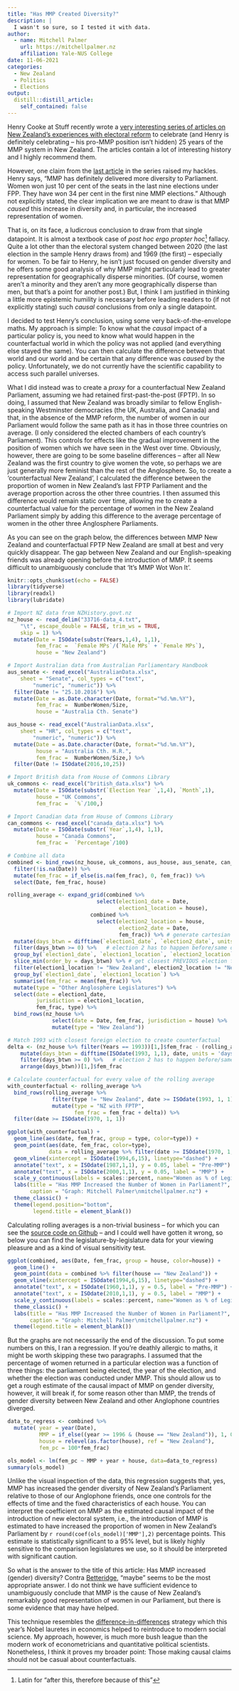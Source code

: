```yaml
---
title: "Has MMP Created Diversity?"
description: |
  I wasn't so sure, so I tested it with data.
author:
  - name: Mitchell Palmer
    url: https://mitchellpalmer.nz
    affiliation: Yale-NUS College
date: 11-06-2021
categories:
  - New Zealand
  - Politics
  - Elections
output:
  distill::distill_article:
    self_contained: false
---
```


Henry Cooke at Stuff recently wrote a [very interesting series of articles on New Zealand's experiences with electoral reform](https://www.stuff.co.nz/national/politics/300426115/mmp-at-25-how-an-academic-dream-from-west-germany-changed-new-zealand-forever) to celebrate (and Henry is definitely celebrating -- his pro-MMP position isn't hidden) 25 years of the MMP system in New Zealand. The articles contain a lot of interesting history and I highly recommend them. 

However, one claim from the [last article](https://www.stuff.co.nz/national/politics/300426130/mmp-at-25-mmp-has-changed-parliament-for-good-but-has-it-stopped-parliament-changing-new-zealand) in the series raised my hackles. Henry says, "MMP has definitely delivered more diversity to Parliament. Women won just 10 per cent of the seats in the last nine elections under FPP. They have won 34 per cent in the first nine MMP elections."  Although not explicitly stated, the clear implication we are meant to draw is that MMP *caused* this increase in diversity and, in particular, the increased representation of women.

That is, on its face, a ludicrous conclusion to draw from that single datapoint. It is almost a textbook case of *post hoc ergo propter hoc*^[Latin for "after this, therefore because of this"]  fallacy. Quite a lot other than the electoral system changed between 2020 (the last election in the sample Henry draws from) and 1969 (the first) -- especially for women. To be fair to Henry, he isn't just focused on gender diversity and he offers some good analysis of why MMP might particularly lead to greater representation for geographically disperse minorities. (Of course, women aren't a minority and they aren't any more geographically disperse than men, but that's a point for another post.) But, I think I am justified in thinking a little more epistemic humility is necessary before leading readers to (if not explicitly stating) such *causal* conclusions from only a single datapoint.

I decided to test Henry's conclusion, using some very back-of-the-envelope maths. My approach is simple: To know what the *causal* impact of a particular policy is, you need to know what would happen in the counterfactual world in which the policy was not applied (and everything else stayed the same). You can then calculate the difference between that world and our world and be certain that any difference was *caused* by the policy. Unfortunately, we do not currently have the scientific capability to access such parallel universes. 

What I did instead was to create a *proxy* for a counterfactual New Zealand Parliament, assuming we had retained first-past-the-post (FPTP). In so doing, I assumed that New Zealand was broadly similar to fellow English-speaking Westminster democracies (the UK, Australia, and Canada) and that, in the absence of the MMP reform, the number of women in our Parliament would follow the same path as it has in those three countries on average. (I only considered the elected chambers of each country's Parliament). This controls for effects like the gradual improvement in the position of women which we have seen in the West over time. Obviously, however, there are going to be some baseline differences -- after all New Zealand was the first country to give women the vote, so perhaps we are just generally more feminist than the rest of the Anglosphere. So, to create a 'counterfactual New Zealand', I calculated the difference between the proportion of women in New Zealand's last FPTP Parliament and the average proportion across the other three countries. I then assumed this difference would remain static over time, allowing me to create a counterfactual value for the percentage of women in the New Zealand Parliament simply by adding this difference to the average percentage of women in the other three Anglosphere Parliaments.

As you can see on the graph below, the differences between MMP New Zealand and counterfactual FPTP New Zealand are small at best and very quickly disappear. The gap between New Zealand and our English-speaking friends was already opening before the introduction of MMP. It seems difficult to unambiguously conclude that 'It's MMP Wot Won It'.

```r
knitr::opts_chunk$set(echo = FALSE)
library(tidyverse)
library(readxl)
library(lubridate)

# Import NZ data from NZHistory.govt.nz
nz_house <- read_delim("33716-data_4.txt", 
    "\t", escape_double = FALSE, trim_ws = TRUE, 
    skip = 1) %>%
  mutate(Date = ISOdate(substr(Years,1,4), 1,1),
         fem_frac =  `Female MPs`/(`Male MPs` + `Female MPs`),
         house = "New Zealand")

# Import Australian data from Australian Parliamentary Handbook
aus_senate <- read_excel("AustralianData.xlsx", 
    sheet = "Senate", col_types = c("text", 
        "numeric", "numeric")) %>%
  filter(Date != "25.10.2016") %>%
  mutate(Date = as.Date.character(Date, format="%d.%m.%Y"),
         fem_frac =  NumberWomen/Size,
         house = "Australia Cth. Senate")

aus_house <- read_excel("AustralianData.xlsx", 
    sheet = "HR", col_types = c("text", 
        "numeric", "numeric")) %>%
  mutate(Date = as.Date.character(Date, format="%d.%m.%Y"),
         house = "Australia Cth. H.R.",
         fem_frac =  NumberWomen/Size,) %>%
  filter(Date != ISOdate(2016,10,25))

# Import British data from House of Commons Library
uk_commons <- read_excel("british_data.xlsx") %>%
  mutate(Date = ISOdate(substr(`Election Year `,1,4), `Month`,1),
         house = "UK Commons",
         fem_frac =  `%`/100,)

# Import Canadian data from House of Commons Library
can_commons <- read_excel("canada_data.xlsx") %>%
  mutate(Date = ISOdate(substr(`Year`,1,4), 1,1),
         house = "Canada Commons",
         fem_frac =  `Percentage`/100)

# Combine all data
combined <- bind_rows(nz_house, uk_commons, aus_house, aus_senate, can_commons)%>%
  filter(!is.na(Date)) %>%
  mutate(fem_frac = if_else(is.na(fem_frac), 0, fem_frac)) %>%
  select(Date, fem_frac, house)

rolling_average <- expand_grid(combined %>% 
                            select(election1_date = Date, 
                                   election1_location = house), 
                          combined %>%
                            select(election2_location = house,
                                   election2_date = Date, 
                                   fem_frac)) %>% # generate cartesian product of elections
  mutate(days_btwn = difftime(`election1_date`, `election2_date`, units = 'days')) %>% # calculate gap for each pair
  filter(days_btwn >= 0) %>%   # election 2 has to happen before/same day
  group_by(`election1_date`, `election1_location`, `election2_location`) %>%
  slice_min(order_by = days_btwn) %>% # get closest PREVIOUS election from each jurisidiction for each election
  filter(election1_location != "New Zealand", election2_location != "New Zealand") %>% # calculate non-NZ average
  group_by(`election1_date`, `election1_location`) %>%
  summarise(fem_frac = mean(fem_frac)) %>%
  mutate(type = "Other Anglosphere Legislatures") %>%
  select(date = election1_date,
         jurisdiction = election1_location,
         fem_frac, type) %>%
  bind_rows(nz_house %>% 
              select(date = Date, fem_frac, jurisdiction = house) %>%
              mutate(type = "New Zealand"))

# Match 1993 with closest foreign election to create counterfactual
delta <- (nz_house %>% filter(Years == 1993))[1,]$fem_frac - (rolling_average %>% filter(type != "New Zealand") %>%
    mutate(days_btwn = difftime(ISOdate(1993, 1,1), date, units = 'days')) %>% # calculate gap for each pair
    filter(days_btwn >= 0) %>%   # election 2 has to happen before/same day
    arrange(days_btwn))[1,]$fem_frac

# Calculate counterfactual for every value of the rolling average
with_counterfactual <- rolling_average %>%
  bind_rows(rolling_average %>%
              filter(type != "New Zealand", date >= ISOdate(1993, 1, 1)) %>%
              mutate(type = "NZ with FPTP",
                     fem_frac = fem_frac + delta)) %>% 
  filter(date >= ISOdate(1970, 1, 1))

ggplot(with_counterfactual) +
  geom_line(aes(date, fem_frac, group = type, color=type)) +
  geom_point(aes(date, fem_frac, color=type),
             data = rolling_average %>% filter(date >= ISOdate(1970, 1, 1), jurisdiction == "New Zealand")) +
  geom_vline(xintercept = ISOdate(1994,6,15), linetype="dashed") +
  annotate("text", x = ISOdate(1987,1,1), y = 0.05, label = "Pre-MMP") + 
  annotate("text", x = ISOdate(2000,1,1), y = 0.05, label = "MMP") + 
  scale_y_continuous(labels = scales::percent, name="Women as % of Legislators") +
  labs(title = "Has MMP Increased the Number of Women in Parliament?",
       caption = "Graph: Mitchell Palmer\nmitchellpalmer.nz") +
  theme_classic() +
  theme(legend.position="bottom",
        legend.title = element_blank())
```

Calculating rolling averages is a non-trivial business -- for which you can see the [source code on Github](https://github.com/mitchellpalmer/mitchellpalmer.github.io/blob/master/_posts/2021-10-17-has-mmp-created-diversity/has-mmp-created-diversity.Rmd#L80) -- and I could well have gotten it wrong, so below you can find the legislature-by-legislature data for your viewing pleasure and as a kind of visual sensitivity test.

```r
ggplot(combined, aes(Date, fem_frac, group = house, color=house)) +
  geom_line() +
  geom_point(data = combined %>% filter(house == "New Zealand")) +
  geom_vline(xintercept = ISOdate(1994,6,15), linetype="dashed") +
  annotate("text", x = ISOdate(1960,1,1), y = 0.5, label = "Pre-MMP") + 
  annotate("text", x = ISOdate(2010,1,1), y = 0.5, label = "MMP") + 
  scale_y_continuous(labels = scales::percent, name="Women as % of Legislators") +
  theme_classic() +
  labs(title = "Has MMP Increased the Number of Women in Parliament?",
       caption = "Graph: Mitchell Palmer\nmitchellpalmer.nz") +
  theme(legend.title = element_blank())
```

But the graphs are not necessarily the end of the discussion. To put some numbers on this, I ran a regression. If you're deathly allergic to maths, it might be worth skipping these two paragraphs. I assumed that the percentage of women returned in a particular election was a function of three things: the parliament being elected, the year of the election, and whether the election was conducted under MMP. This should allow us to get a rough estimate of the causal impact of MMP on gender diversity, however, it will break if, for some reason other than MMP, the trends of gender diversity between New Zealand and other Anglophone countries diverged.

```r
data_to_regress <- combined %>%
  mutate( year = year(Date),
          MMP = if_else((year >= 1996 & (house == "New Zealand")), 1, 0),
          house = relevel(as.factor(house), ref = "New Zealand"),
          fem_pc = 100*fem_frac)

ols_model <- lm(fem_pc ~ MMP + year + house, data=data_to_regress)
summary(ols_model)
```

Unlike the visual inspection of the data, this regression suggests that, yes, MMP has increased the gender diversity of New Zealand's Parliament relative to those of our Anglophone friends, once one controls for the effects of time and the fixed characteristics of each house. You can interpret the coefficient on MMP as the estimated causal impact of the introduction of new electoral system, i.e., the introduction of MMP is estimated to have increased the proportion of women in New Zealand's Parliament by `r round(coef(ols_model)['MMP'],2)` percentage points. This estimate is statistically significant to a 95% level, but is likely highly sensitive to the comparison legislatures we use, so it should be interpreted with significant caution.

So what is the answer to the title of this article: Has MMP increased (gender) diversity? Contra [Betteridge](https://en.wikipedia.org/wiki/Betteridge%27s_law_of_headlines), "maybe" seems to be the most appropriate answer. I do not think we have sufficient evidence to unambiguously conclude that MMP is the cause of New Zealand's remarkably good representation of women in our Parliament, but there is some evidence that may have helped.

This technique resembles the [difference-in-differences](https://mixtape.scunning.com/difference-in-differences.html) strategy which this year's Nobel lauretes in economics helped to reintroduce to modern social science. My approach, however, is much more bush league than the modern work of econometricians and quantitative political scientists. Nonetheless, I think it proves my broader point: Those making causal claims should not be casual about counterfactuals. 
